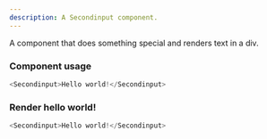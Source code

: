 ```yaml
---
description: A Secondinput component.
---
```



A component that does something special and renders text in a div.

### Component usage
```js
<Secondinput>Hello world!</Secondinput>
```

### Render hello world!

```js live
<Secondinput>Hello world!</Secondinput>
```
